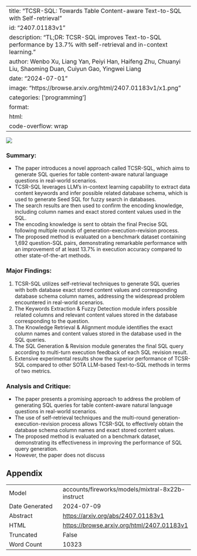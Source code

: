 
---
title: "TCSR-SQL: Towards Table Content-aware Text-to-SQL with Self-retrieval"
id: "2407.01183v1"
description: "TL;DR: TCSR-SQL improves Text-to-SQL performance by 13.7% with self-retrieval and in-context learning."
author: Wenbo Xu, Liang Yan, Peiyi Han, Haifeng Zhu, Chuanyi Liu, Shaoming Duan, Cuiyun Gao, Yingwei Liang
date: "2024-07-01"
image: "https://browse.arxiv.org/html/2407.01183v1/x1.png"
categories: ['programming']
format:
  html:
    code-overflow: wrap
---

![](https://browse.arxiv.org/html/2407.01183v1/x1.png)

### Summary:

- The paper introduces a novel approach called TCSR-SQL, which aims to generate SQL queries for table content-aware natural language questions in real-world scenarios.
- TCSR-SQL leverages LLM's in-context learning capability to extract data content keywords and infer possible related database schema, which is used to generate Seed SQL for fuzzy search in databases.
- The search results are then used to confirm the encoding knowledge, including column names and exact stored content values used in the SQL.
- The encoding knowledge is sent to obtain the final Precise SQL following multiple rounds of generation-execution-revision process.
- The proposed method is evaluated on a benchmark dataset containing 1,692 question-SQL pairs, demonstrating remarkable performance with an improvement of at least 13.7% in execution accuracy compared to other state-of-the-art methods.

### Major Findings:

1. TCSR-SQL utilizes self-retrieval techniques to generate SQL queries with both database exact stored content values and corresponding database schema column names, addressing the widespread problem encountered in real-world scenarios.
2. The Keywords Extraction & Fuzzy Detection module infers possible related columns and relevant content values stored in the database corresponding to the question.
3. The Knowledge Retrieval & Alignment module identifies the exact column names and content values stored in the database used in the SQL queries.
4. The SQL Generation & Revision module generates the final SQL query according to multi-turn execution feedback of each SQL revision result.
5. Extensive experimental results show the superior performance of TCSR-SQL compared to other SOTA LLM-based Text-to-SQL methods in terms of two metrics.

### Analysis and Critique:

- The paper presents a promising approach to address the problem of generating SQL queries for table content-aware natural language questions in real-world scenarios.
- The use of self-retrieval techniques and the multi-round generation-execution-revision process allows TCSR-SQL to effectively obtain the database schema column names and exact stored content values.
- The proposed method is evaluated on a benchmark dataset, demonstrating its effectiveness in improving the performance of SQL query generation.
- However, the paper does not discuss

## Appendix

|          |          |
|----------|----------|
| Model     | accounts/fireworks/models/mixtral-8x22b-instruct       |
| Date Generated     | 2024-07-09       |
| Abstract | [https://arxiv.org/abs/2407.01183v1](https://arxiv.org/abs/2407.01183v1)        |
| HTML     | [https://browse.arxiv.org/html/2407.01183v1](https://browse.arxiv.org/html/2407.01183v1)       |
| Truncated       | False       |
| Word Count       | 10323       |